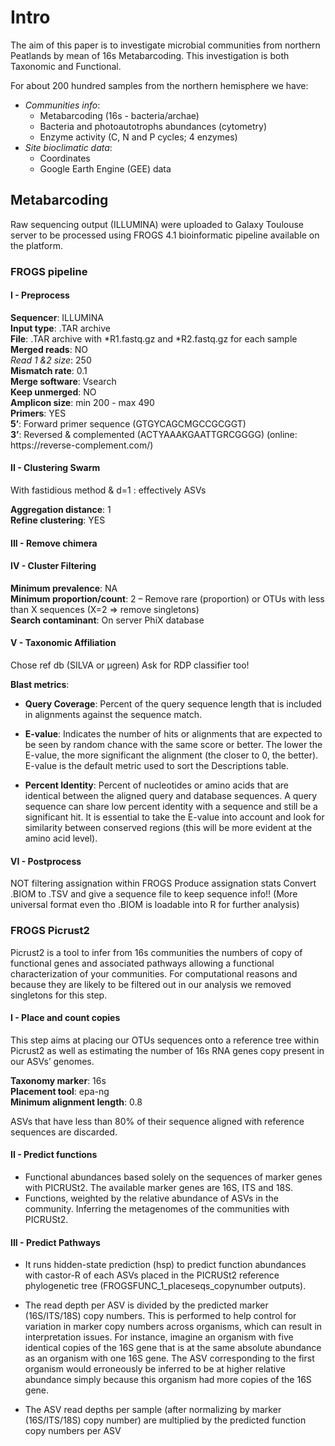 # Intro

The aim of this paper is to investigate microbial communities from northern Peatlands by mean of 16s Metabarcoding.
This investigation is both Taxonomic and Functional.

For about 200 hundred samples from the northern hemisphere we have:

- *Communities info*:  
    * Metabarcoding (16s - bacteria/archae)  
    * Bacteria and photoautotrophs abundances (cytometry)  
    * Enzyme activity (C, N and P cycles; 4 enzymes)  
- *Site bioclimatic data*:  
    * Coordinates  
    * Google Earth Engine (GEE) data  
    

## Metabarcoding

Raw sequencing output (ILLUMINA) were uploaded to Galaxy Toulouse server to be processed using FROGS 4.1 bioinformatic pipeline available on the platform.

### FROGS pipeline

#### I - Preprocess

**Sequencer**: ILLUMINA  
**Input type**: .TAR archive  
**File**: .TAR archive with \*R1.fastq.gz and \*R2.fastq.gz for each sample  
**Merged reads**: NO  
*Read 1 &2 size*: 250  
**Mismatch rate**: 0.1  
**Merge software**: Vsearch  
**Keep unmerged**: NO  
**Amplicon size**: min 200 - max 490  
**Primers**: YES  
**5'**: Forward primer sequence (GTGYCAGCMGCCGCGGT)  
**3'**: Reversed & complemented (ACTYAAAKGAATTGRCGGGG) (online: https://reverse-complement.com/)  

#### II - Clustering Swarm

With fastidious method & d=1 : effectively ASVs

**Aggregation distance**: 1  
**Refine clustering**: YES


#### III - Remove chimera


#### IV - Cluster Filtering

**Minimum prevalence**: NA  
**Minimum proportion/count**: 2  -- Remove rare (proportion) or OTUs with less than X sequences (X=2 => remove singletons)  
**Search contaminant**: On server PhiX database

#### V - Taxonomic Affiliation

Chose ref db (SILVA or µgreen)
Ask for RDP classifier too!


**Blast metrics**:

- **Query Coverage**: Percent of the query sequence length that is included in alignments against the sequence match.

- **E-value**: Indicates the number of hits or alignments that are expected to be seen by random chance with the same score or better. 
The lower the E-value, the more significant the alignment (the closer to 0, the better).
E-value is the default metric used to sort the Descriptions table. 

- **Percent Identity**: Percent of nucleotides or amino acids that are identical between the aligned query and database sequences. 
A query sequence can share low percent identity with a sequence and still be a significant hit. 
It is essential to take the E-value into account and look for similarity between conserved regions (this will be more evident at the amino acid level).


#### VI - Postprocess

NOT filtering assignation within FROGS
Produce assignation stats
Convert .BIOM to .TSV and give a sequence file to keep sequence info!! (More universal format even tho .BIOM is loadable into R for further analysis)


### FROGS Picrust2

Picrust2 is a tool to infer from 16s communities the numbers of copy of functional genes and associated pathways allowing a functional characterization of your communities.
For computational reasons and because they are likely to be filtered out in our analysis we removed singletons for this step.


#### I - Place and count copies

This step aims at placing our OTUs sequences onto a reference tree within Picrust2 as well as estimating the number of 16s RNA genes copy present in our ASVs' genomes.

**Taxonomy marker**: 16s  
**Placement tool**: epa-ng  
**Minimum alignment length**: 0.8  

ASVs that have less than 80% of their sequence aligned with reference sequences are discarded.

#### II - Predict functions


- Functional abundances based solely on the sequences of marker genes with PICRUSt2. The available marker genes are 16S, ITS and 18S.
- Functions, weighted by the relative abundance of ASVs in the community. Inferring the metagenomes of the communities with PICRUSt2.



#### III - Predict Pathways



- It runs hidden-state prediction (hsp) to predict function abundances with castor-R of each ASVs placed in the PICRUSt2 reference phylogenetic tree (FROGSFUNC_1_placeseqs_copynumber outputs).

- The read depth per ASV is divided by the predicted marker (16S/ITS/18S) copy numbers. 
    This is performed to help control for variation in marker copy numbers across organisms, which can result in interpretation issues.
    For instance, imagine an organism with five identical copies of the 16S gene that is at the same absolute abundance as an organism with one 16S gene. 
    The ASV corresponding to the first organism would erroneously be inferred to be at higher relative abundance simply because this organism had more copies of the 16S gene.

- The ASV read depths per sample (after normalizing by marker (16S/ITS/18S) copy number) are multiplied by the predicted function copy numbers per ASV
